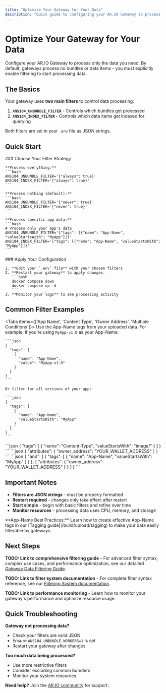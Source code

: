 ```yaml
---
title: "Optimize Your Gateway for Your Data"
description: "Quick guide to configuring your AR.IO Gateway to process specific types of data using filters"
---
```


# Optimize Your Gateway for Your Data

Configure your AR.IO Gateway to process only the data you need. By default, gateways process no bundles or data items - you must explicitly enable filtering to start processing data.

## The Basics

Your gateway uses **two main filters** to control data processing:

1. **`ANS104_UNBUNDLE_FILTER`** - Controls which bundles get processed
2. **`ANS104_INDEX_FILTER`** - Controls which data items get indexed for querying

Both filters are set in your `.env` file as JSON strings.

## Quick Start

<Steps>
  <Step>
    ### Choose Your Filter Strategy

    **Process everything:**
    ```bash
    ANS104_UNBUNDLE_FILTER='{"always": true}'
    ANS104_INDEX_FILTER='{"always": true}'
    ```

    **Process nothing (default):**
    ```bash
    ANS104_UNBUNDLE_FILTER='{"never": true}'
    ANS104_INDEX_FILTER='{"never": true}'
    ```

    **Process specific app data:**
    ```bash
    # Process only your app's data
    ANS104_UNBUNDLE_FILTER='{"tags": [{"name": "App-Name", "valueStartsWith": "MyApp"}]}'
    ANS104_INDEX_FILTER='{"tags": [{"name": "App-Name", "valueStartsWith": "MyApp"}]}'
    ```

  </Step>

  <Step>
    ### Apply Your Configuration

    1. **Edit your `.env` file** with your chosen filters
    2. **Restart your gateway** to apply changes:
       ```bash
       docker compose down
       docker compose up -d
       ```
    3. **Monitor your logs** to see processing activity

  </Step>
</Steps>

## Common Filter Examples

<Tabs items={['App Name', 'Content Type', 'Owner Address', 'Multiple Conditions']}>
  <Tab value="App Name">
    Use the App-Name tags from your uploaded data. For example, if you're using `MyApp-v1.0` as your App-Name:

    ```json
    {
      "tags": [
        {
          "name": "App-Name",
          "value": "MyApp-v1.0"
        }
      ]
    }
    ```

    Or filter for all versions of your app:

    ```json
    {
      "tags": [
        {
          "name": "App-Name",
          "valueStartsWith": "MyApp"
        }
      ]
    }
    ```

  </Tab>

  <Tab value="Content Type">
    ```json
    {
      "tags": [
        {
          "name": "Content-Type",
          "valueStartsWith": "image/"
        }
      ]
    }
    ```
  </Tab>

  <Tab value="Owner Address">
    ```json
    {
      "attributes": {
        "owner_address": "YOUR_WALLET_ADDRESS"
      }
    }
    ```
  </Tab>

  <Tab value="Multiple Conditions">
    ```json
    {
      "and": [
        {
          "tags": [
            {
              "name": "App-Name",
              "valueStartsWith": "MyApp"
            }
          ]
        },
        {
          "attributes": {
            "owner_address": "YOUR_WALLET_ADDRESS"
          }
        }
      ]
    }
    ```
  </Tab>
</Tabs>

## Important Notes

- **Filters are JSON strings** - must be properly formatted
- **Restart required** - changes only take effect after restart
- **Start simple** - begin with basic filters and refine over time
- **Monitor resources** - processing data uses CPU, memory, and storage

<Callout type="info">
  **App-Name Best Practices:** Learn how to create effective App-Name tags in
  our [Tagging guide](/build/upload/tagging) to make your data easily filterable
  by gateways.
</Callout>

## Next Steps

**TODO: Link to comprehensive filtering guide** - For advanced filter syntax, complex use cases, and performance optimization, see our detailed [Gateway Data Filtering Guide](/build/run-a-gateway/optimize-data).

**TODO: Link to filter system documentation** - For complete filter syntax reference, see our [Filtering System documentation](/build/run-a-gateway/filters).

**TODO: Link to performance monitoring** - Learn how to monitor your gateway's performance and optimize resource usage.

## Quick Troubleshooting

**Gateway not processing data?**

- Check your filters are valid JSON
- Ensure `ANS104_UNBUNDLE_WORKERS=1` is set
- Restart your gateway after changes

**Too much data being processed?**

- Use more restrictive filters
- Consider excluding common bundlers
- Monitor your system resources

**Need help?** Join the [AR.IO community](https://discord.gg/7zUPfN4D6g) for support.

